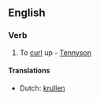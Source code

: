 ==English==

===Verb===
{{en-verb}}

# {{transitive|rare}} To [[curl]] up - [[Tennyson]]

====Translations====
* Dutch: [[krullen]]